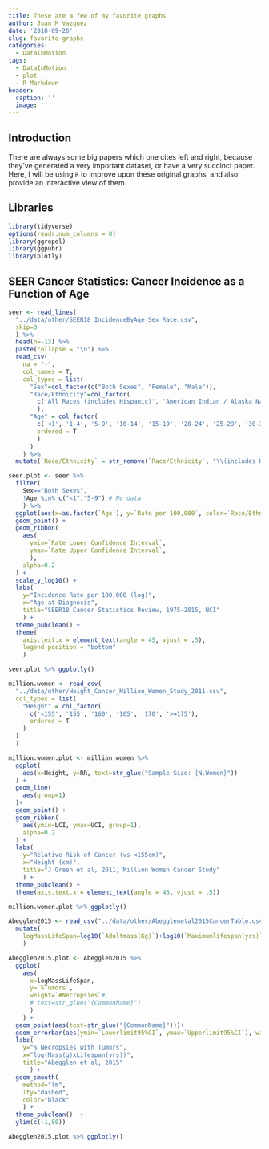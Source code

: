 ```yaml
---
title: These are a few of my favorite graphs
author: Juan M Vazquez
date: '2018-09-26'
slug: favorite-graphs
categories:
  - DataInMotion
tags:
  - DataInMotion
  - plot
  - R Markdown
header:
  caption: ''
  image: ''
---
```



## Introduction

There are always some big papers which one cites left and right, because they've generated a very important dataset, or have a very succinct paper. Here, I will be using `R` to improve upon these original graphs, and also provide an interactive view of them. 


## Libraries  

```r
library(tidyverse)
options(readr.num_columns = 0)
library(ggrepel)
library(ggpubr)
library(plotly)
```

## SEER Cancer Statistics: Cancer Incidence as a Function of Age  

```r
seer <- read_lines(
  "../data/other/SEER18_IncidenceByAge_Sex_Race.csv",
  skip=3
  ) %>% 
  head(n=-13) %>% 
  paste(collapse = "\n") %>%
  read_csv(
    na = "-",
    col_names = T,
    col_types = list(
      "Sex"=col_factor(c("Both Sexes", "Female", "Male")),
      "Race/Ethnicity"=col_factor(
        c('All Races (includes Hispanic)', 'American Indian / Alaska Native (includes Hispanic)', 'Asian / Pacific Islander (includes Hispanic)', 'Black (includes Hispanic)', 'Hispanic (any race)', 'Non-Hispanic White', 'White (includes Hispanic)')
        ),
      "Age" = col_factor(
        c('<1', '1-4', '5-9', '10-14', '15-19', '20-24', '25-29', '30-34', '35-39', '40-44', '45-49', '50-54', '55-59', '60-64', '65-69', '70-74', '75-79', '80-84', '85+'), 
        ordered = T
        )
      )
    ) %>% 
  mutate(`Race/Ethnicity` = str_remove(`Race/Ethnicity`, "\\(includes Hispanic\\)"))

seer.plot <- seer %>%
  filter(
    Sex=="Both Sexes",
    !Age %in% c("<1","5-9") # No data
    ) %>% 
  ggplot(aes(x=as.factor(`Age`), y=`Rate per 100,000`, color=`Race/Ethnicity`)) + 
  geom_point() +
  geom_ribbon(
    aes(
      ymin=`Rate Lower Confidence Interval`, 
      ymax=`Rate Upper Confidence Interval`, 
      ),
    alpha=0.2
  ) + 
  scale_y_log10() + 
  labs(
    y="Incidence Rate per 100,000 (log)",
    x="Age at Diagnosis",
    title="SEER18 Cancer Statistics Review, 1975-2015, NCI"
    ) + 
  theme_pubclean() + 
  theme(
    axis.text.x = element_text(angle = 45, vjust = .5),
    legend.position = "bottom"
    )

seer.plot %>% ggplotly()
```


```r
million.women <- read_csv(
  "../data/other/Height_Cancer_Million_Women_Study_2011.csv",
  col_types = list(
    "Height" = col_factor(
      c('<155', '155', '160', '165', '170', '>=175'), 
      ordered = T
    )
  )
  ) 

million.women.plot <- million.women %>% 
  ggplot(
    aes(x=Height, y=RR, text=str_glue("Sample Size: {N.Women}"))
  ) +
  geom_line(
    aes(group=1)
  )+
  geom_point() +
  geom_ribbon(
    aes(ymin=LCI, ymax=UCI, group=1),
    alpha=0.2
  ) + 
  labs(
    y="Relative Risk of Cancer (vs <155cm)",
    x="Height (cm)",
    title="J Green et al, 2011, Million Women Cancer Study"
    ) + 
  theme_pubclean() + 
  theme(axis.text.x = element_text(angle = 45, vjust = .5))

million.women.plot %>% ggplotly()
```


```r
Abegglen2015 <- read_csv("../data/other/Abegglenetal2015CancerTable.csv") %>% 
  mutate(
    logMassLifeSpan=log10(`Adultmass(Kg)`)+log10(`Maximumlifespan(yrs)`)
    ) 

Abegglen2015.plot <- Abegglen2015 %>% 
  ggplot(
    aes(
      x=logMassLifeSpan, 
      y=`%Tumors`,
      weight=`#Necropsies`#,
      # text=str_glue("{CommonName}")
      )
    ) +
  geom_point(aes(text=str_glue("{CommonName}")))+
  geom_errorbar(aes(ymin=`Lowerlimit95%CI`, ymax=`Upperlimit95%CI`), width=.1, alpha=0.2) +
  labs(
    y="% Necropsies with Tumors",
    x="log(Mass(g)xLifespan(yrs))",
    title="Abegglen et al, 2015"
      ) +
  geom_smooth(
    method="lm",
    lty="dashed",
    color="black"
    ) + 
  theme_pubclean()  + 
  ylim(c(-1,80))

Abegglen2015.plot %>% ggplotly()
```